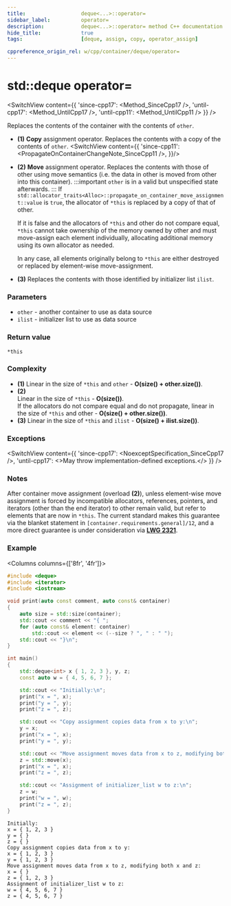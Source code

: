 ```yaml
---
title:					deque<...>::operator=
sidebar_label:			operator=
description:			deque<...>::operator= method C++ documentation
hide_title:				true
tags:					[deque, assign, copy, operator_assign]

cppreference_origin_rel: w/cpp/container/deque/operator=
---
```



<!----------------- Codes ---------------------->

<!-- operator_assign() -->


# std::deque operator=

<SwitchView content={{
	'since-cpp17': <Method_SinceCpp17 />,
	'until-cpp17': <Method_UntilCpp17 />,
	'until-cpp11': <Method_UntilCpp11 />
}} />

Replaces the contents of the container with the contents of `other`.

 - **(1)** **Copy** assignment operator. Replaces the contents with a copy of the contents of `other`.
    <SwitchView content={{
		'since-cpp11': <PropagateOnContainerChangeNote_SinceCpp11 />,
	}}/>

 - **(2)** **Move** assignment operator. Replaces the contents with those of other using move semantics (i.e. the data in other is moved from other into this container).
	:::important
	`other` is in a valid but unspecified state afterwards.
	:::
    If `std::allocator_traits<Alloc>::propagate_on_container_move_assignment::value` is `true`, the allocator of `*this` is replaced by a copy of that of other.

    If it is false and the allocators of `*this` and other do not compare equal, `*this` cannot take ownership of the memory owned by other and must move-assign each element individually,
    allocating additional memory using its own allocator as needed.

    In any case, all elements originally belong to `*this` are either destroyed or replaced by element-wise move-assignment.

 - **(3)** Replaces the contents with those identified by initializer list `ilist`.

### Parameters

 - `other` - another container to use as data source
 - `ilist` - initializer list to use as data source

### Return value

`*this`

### Complexity

 - **(1)** Linear in the size of `*this` and `other` - **O(size() + other.size())**.
 - **(2)**  
	Linear in the size of `*this` - **O(size())**.  
	If the allocators do not compare equal and do not propagate, linear in the size of `*this` and other - **O(size() + other.size())**.
 - **(3)** Linear in the size of `*this` and `ilist` - **O(size() + ilist.size())**.

### Exceptions

<SwitchView content={{
	'since-cpp17': <NoexceptSpecification_SinceCpp17 />,
	'until-cpp17': <>May throw implementation-defined exceptions.</>
}} />

### Notes

After container move assignment (overload **(2)**), unless element-wise move assignment is forced by incompatible allocators, references, pointers,
and iterators (other than the end iterator) to other remain valid, but refer to elements that are now in `*this`.
The current standard makes this guarantee via the blanket statement in `[container.requirements.general]/12`, and a more direct guarantee is under consideration via [**LWG 2321**](https://cplusplus.github.io/LWG/issue2321).

### Example

<Columns columns={['8fr', '4fr']}>
<div>

```cpp title='Main.cpp' showLineNumbers
#include <deque>
#include <iterator>
#include <iostream>

void print(auto const comment, auto const& container)
{
    auto size = std::size(container);
    std::cout << comment << "{ ";
    for (auto const& element: container)
        std::cout << element << (--size ? ", " : " ");
    std::cout << "}\n";
}

int main()
{
    std::deque<int> x { 1, 2, 3 }, y, z;
    const auto w = { 4, 5, 6, 7 };

    std::cout << "Initially:\n";
    print("x = ", x);
    print("y = ", y);
    print("z = ", z);

    std::cout << "Copy assignment copies data from x to y:\n";
    y = x;
    print("x = ", x);
    print("y = ", y);

    std::cout << "Move assignment moves data from x to z, modifying both x and z:\n";
    z = std::move(x);
    print("x = ", x);
    print("z = ", z);

    std::cout << "Assignment of initializer_list w to z:\n";
    z = w;
    print("w = ", w);
    print("z = ", z);
}
```

</div>
<div>

```plaintext title="Output"
Initially:
x = { 1, 2, 3 }
y = { }
z = { }
Copy assignment copies data from x to y:
x = { 1, 2, 3 }
y = { 1, 2, 3 }
Move assignment moves data from x to z, modifying both x and z:
x = { }
z = { 1, 2, 3 }
Assignment of initializer_list w to z:
w = { 4, 5, 6, 7 }
z = { 4, 5, 6, 7 }
```

</div>
</Columns>
